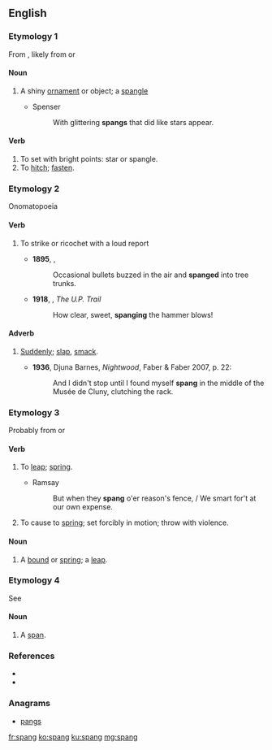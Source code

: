==English==

===Etymology 1===
From {{etyl|enm|en}} {{term|spang||a small piece of ornamental metal; spangle; small ornament; a bowl or cup|lang=enm}}, likely from {{etyl|dum|en}} {{term|spange||buckle, clasp|lang=dum}} or {{etyl|ang|-}} {{term|spang||buckle, clasp|lang=ang}}

====Noun====
{{en-noun}}

# {{context|obsolete|lang=en}} A shiny [[ornament]] or object; a [[spangle]]
#* Spenser
#*: With glittering '''spangs''' that did like stars appear.

====Verb====
{{en-verb}}

# To set with bright points: star or spangle.
# To [[hitch]]; [[fasten]].

===Etymology 2===
Onomatopoeia

====Verb====
{{en-verb}}

# {{context|intransitive|of a flying object such as a bullet|lang=en}} To strike or ricochet with a loud report
#* '''1895''', {{w|Stephen Crane}}, ''{{w|The Red Badge of Courage}}''
#*: Occasional bullets buzzed in the air and '''spanged''' into tree trunks.
#* '''1918''', {{w|Zane Grey}}, ''The U.P. Trail''
#*: How clear, sweet, '''spanging''' the hammer blows!

====Adverb====
{{en-adv|-}}

# {{context|dated|lang=en}} [[suddenly|Suddenly]]; [[slap]], [[smack]].
#* '''1936''', Djuna Barnes, ''Nightwood'', Faber & Faber 2007, p. 22:
#*: And I didn't stop until I found myself '''spang''' in the middle of the Musée de Cluny, clutching the rack.

===Etymology 3===
Probably from {{term|spring}} {{a|verb}} or {{term|spank}} {{a|verb}}

====Verb====
{{en-verb}}

# {{context|intransitive|dialect|UK|Scotland|lang=en}} To [[leap]]; [[spring]].
#* Ramsay
#*: But when they '''spang''' o'er reason's fence, / We smart for't at our own expense.
# {{context|transitive|dialect|UK|Scotland|lang=en}} To cause to [[spring]]; set forcibly in motion; throw with violence.

====Noun====
{{en-noun}}

# {{context|Scotland|lang=en}} A [[bound]] or [[spring]]; a [[leap]].
#: {{rfquotek|Sir Walter Scott}}

===Etymology 4===
See {{term|span}}

====Noun====
{{en-noun}}

# {{context|Scotland|lang=en}} A [[span]].

===References===
* {{R:Century 1911}}
* {{R:Webster 1913}}

===Anagrams===
* [[pangs#English|pangs]]

[[fr:spang]]
[[ko:spang]]
[[ku:spang]]
[[mg:spang]]